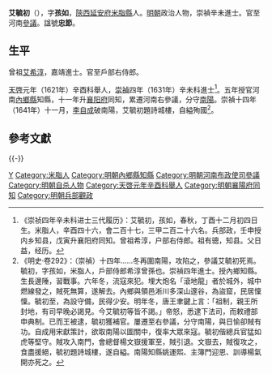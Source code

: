 {{明清人物信息框
| 姓名 = 艾毓初
| 原名 =
| 圖片名稱 = 
| 圖片大小 = 220px
| 圖片說明 = 
| 最高職務 = 河南布政使司右參議
| 國家 = 大明
| 爵位 =
| 籍貫 = [[陝西|陝西]][[延安府|延安府]][[米脂縣|米脂縣]]軍籍
| 族裔 = 
| 字號 = 字孩如
| 室名 = 
| 諡號 = 忠節
| 出生日期 = 生年不詳
| 出生地點 = 
| 逝世日期 = 崇禎十四年（1641年）
| 逝世地點 = 
| 墓葬 =
| 配偶 =
| 親屬 = 曾祖 [[艾希淳|艾希淳]]
| 出身 = 
*天啓元年辛酉科舉人
*崇禎四年辛未科同進士出身
| 經歷 = 
| 著作 =
}}

'''艾毓初'''（{{bd|？年||1641年||Ai艾}}），字'''孩如'''，[[陝西|陝西]][[延安府|延安府]][[米脂縣|米脂縣]]人。[[明朝|明朝]]政治人物，崇禎辛未進士。官至河南[[參議|參議]]。諡號'''忠節'''。

==生平==

曾祖[[艾希淳|艾希淳]]，嘉靖進士。官至戶部右侍郎。

[[天啓|天啓]]元年（1621年）辛酉科舉人，[[崇禎|崇禎]]四年（1631年）辛未科進士<ref>《崇祯四年辛未科进士三代履历》：艾毓初，孩如，春秋，丁酉十二月初四日生。米脂人，辛酉四十六，會二百十七，三甲二百二十六名。兵部政，壬申授内乡知县，戊寅升襄阳府同知。曾祖希淳，户部右侍郎。祖有骢，知县。父日益，经历。</ref>。五年授官河南[[內鄉縣|內鄉縣]]知縣，十一年升[[襄阳府|襄阳府]]同知，累遷河南右參議，分守[[南陽|南陽]]。崇禎十四年（1641年）十一月，[[李自成|李自成]]破南陽，艾毓初題詩城樓，自縊殉國<ref>《明史·卷292》：（崇禎）十四年……冬再圍南陽，攻陷之，參議艾毓初死焉。<br>毓初，字孩如，米脂人，戶部侍郎希淳曾孫也。崇禎四年進士。授內鄉知縣。生長邊陲，習戰事。六年冬，流寇來犯。埋大炮名「滾地龍」者於城外，城中燃線發之，賊死無算，遂解去。內鄉與領邑淅川多深山邃谷，為盜窟，民居懍懍。毓初至，為設守備，民得少安。明年冬，唐王聿鍵上言：「祖制，親王所封地，有司早晚必謁見。今艾毓初等皆不謁。」帝怒，悉逮下法司，而敕禮部申典制。已而王被逮，毓初獲補官。屢遷至右參議，分守南陽，與日愉卻賊有功。自成用宋獻策計，欲取南陽以圖關中，復率大眾來寇。毓初偕總兵官猛如虎等堅守。賊攻入南門，會總督楊文嶽援軍至，賊引退。文嶽去，賊復攻之，食盡援絕，毓初題詩城樓，遂自縊。南陽知縣姚運熙、主簿門迎恩、訓導楊氣開亦死之。</ref>。

==參考文獻==
{{reflist}}

{{-}}
{{崇禎四年辛未科殿試金榜}}

{{Authority control}}

{{DEFAULTSORT:Ai艾}}
[[Category:艾姓|Y]]
[[Category:米脂人|Category:米脂人]]
[[Category:明朝內鄉縣知縣|Category:明朝內鄉縣知縣]]
[[Category:明朝河南布政使司參議|Category:明朝河南布政使司參議]]
[[Category:明朝自杀人物|Category:明朝自杀人物]]
[[Category:天啓元年辛酉科舉人|Category:天啓元年辛酉科舉人]]
[[Category:明朝襄陽府同知|Category:明朝襄陽府同知]]
[[Category:明朝兵部觀政|Category:明朝兵部觀政]]